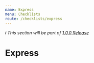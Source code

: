 ```yaml
---
name: Express
menu: Checklists
route: /checklists/express
---
```


_ℹ️ This section will be part of [1.0.0 Release](https://github.com/guidesmiths/cybersecurity-handbook/issues/41)_

# Express